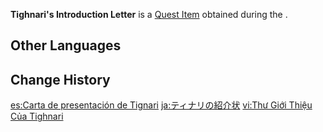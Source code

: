 {{Item Infobox
|id           = 101928
|image        = Item Letter to Haypasia.png
|type         = Quest Items
|quality      = 
|description  = A letter from [[Tighnari]] to [[Rohawi]], a researcher from [[Amurta]]. In the letter, Tighnari requests that Rohawi use his prowess in collecting information to help you.<br><br>Rohawi's address in [[Sumeru City]] is also attached therein.
|source1      = [[Silent Seeker of Knowledge]]
}}
'''Tighnari's Introduction Letter''' is a [[Quest Item]] obtained during the {{Quest|Silent Seeker of Knowledge}}.
<!--
==Location==
<gallery>

</gallery>
-->
==Other Languages==
{{Other Languages
|default_hidden = 1
|en      = Tighnari's Introduction Letter
|zhs     = 提纳里的介绍信
|zhs_rm  = Tínàlǐ de Jièshàoxìn
|zht     = 提納里的介紹信
|zht_rm  = Tínàlǐ de Jièshàoxìn
|ja      = ティナリの紹介状
|ja_rm   = Tinari no Shoukaijou
|ko      = 타이나리의 소개장
|ko_rm   = Tainari-ui Sogaejang
|es      = Carta de presentación de Tignari
|fr      = Lettre d'introduction de Tighnari
|ru      = Рекомендательное письмо от Тигнари
|th      = จดหมายแนะนำของ Tighnari
|th_rm   = 
|vi      = Thư Giới Thiệu Của Tighnari
|de      = Tighnaris Vorstellungsschreiben
|id      = Surat Pengantar dari Tighnari
|pt      = Carta de Apresentação de Tighnari
|tr      = Tighnari'nin Referans Mektubu
|it      = Lettera di presentazione di Tighnari
}}

==Change History==
{{Change History|3.0}}

[[es:Carta de presentación de Tignari]]
[[ja:ティナリの紹介状]]
[[vi:Thư Giới Thiệu Của Tighnari]]